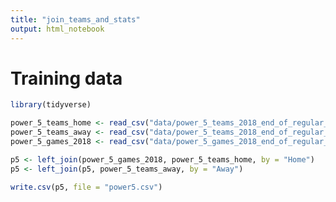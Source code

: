 ```yaml
---
title: "join_teams_and_stats"
output: html_notebook
---
```


# Training data

```r
library(tidyverse)

power_5_teams_home <- read_csv("data/power_5_teams_2018_end_of_regular_season_home.csv")
power_5_teams_away <- read_csv("data/power_5_teams_2018_end_of_regular_season_away.csv")
power_5_games_2018 <- read_csv("data/power_5_games_2018_end_of_regular_season.csv")

p5 <- left_join(power_5_games_2018, power_5_teams_home, by = "Home")
p5 <- left_join(p5, power_5_teams_away, by = "Away")

write.csv(p5, file = "power5.csv")

```
